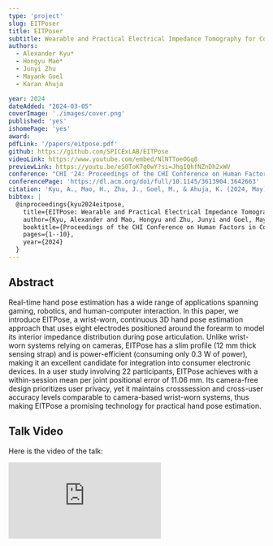 ```yaml
---
type: 'project'
slug: EITPoser
title: EITPoser
subtitle: Wearable and Practical Electrical Impedance Tomography for Continuous Hand Pose Estimation
authors:
  - Alexander Kyu*
  - Hongyu Mao*
  - Junyi Zhu
  - Mayank Goel
  - Karan Ahuja

year: 2024
dateAdded: "2024-03-05"
coverImage: './images/cover.png'
published: 'yes'
ishomePage: 'yes'
award:
pdfLink: '/papers/eitpose.pdf'
github: https://github.com/SPICExLAB/EITPose
videoLink: https://www.youtube.com/embed/NlNTToeOGq8
previewLink: https://youtu.be/eS0ToK7g0wY?si=JhgIQhfNZnDh2xWV
conference: "CHI '24: Proceedings of the CHI Conference on Human Factors in Computing Systems"
conferencePage: 'https://dl.acm.org/doi/full/10.1145/3613904.3642663'
citation: 'Kyu, A., Mao, H., Zhu, J., Goel, M., & Ahuja, K. (2024, May). EITPose: Wearable and Practical Electrical Impedance Tomography for Continuous Hand Pose Estimation. In Proceedings of the CHI Conference on Human Factors in Computing Systems (pp. 1-10).'
bibtex: |
  @inproceedings{kyu2024eitpose,
    title={EITPose: Wearable and Practical Electrical Impedance Tomography for Continuous Hand Pose Estimation},
    author={Kyu, Alexander and Mao, Hongyu and Zhu, Junyi and Goel, Mayank and Ahuja, Karan},
    booktitle={Proceedings of the CHI Conference on Human Factors in Computing Systems},
    pages={1--10},
    year={2024}
  }
---
```


## Abstract

Real-time hand pose estimation has a wide range of applications spanning gaming, robotics, and human-computer interaction. In this paper, we introduce EITPose, a wrist-worn, continuous 3D hand pose estimation approach that uses eight electrodes positioned around the forearm to model its interior impedance distribution during pose articulation. Unlike wrist-worn systems relying on cameras, EITPose has a slim profile (12 mm thick sensing strap) and is power-efficient (consuming only 0.3 W of power), making it an excellent candidate for integration into consumer electronic devices. In a user study involving 22 participants, EITPose achieves with a within-session mean per joint positional error of 11.06 mm. Its camera-free design prioritizes user privacy, yet it maintains crosssession and cross-user accuracy levels comparable to camera-based wrist-worn systems, thus making EITPose a promising technology for practical hand pose estimation.


## Talk Video
Here is the video of the talk:

<div style={{ position: 'relative', paddingBottom: '56.25%', height: 0, overflow: 'hidden', maxWidth: '100%', background: '#000' }}>
  <iframe
    src="https://www.youtube.com/embed/n4F9Gftmqtc"
    style={{ position: 'absolute', top: 0, left: 0, width: '100%', height: '100%' }}
    frameborder="0"
    allow="accelerometer; autoplay; clipboard-write; encrypted-media; gyroscope; picture-in-picture"
    allowfullscreen
    title="Talk Video"
  ></iframe>
</div>
